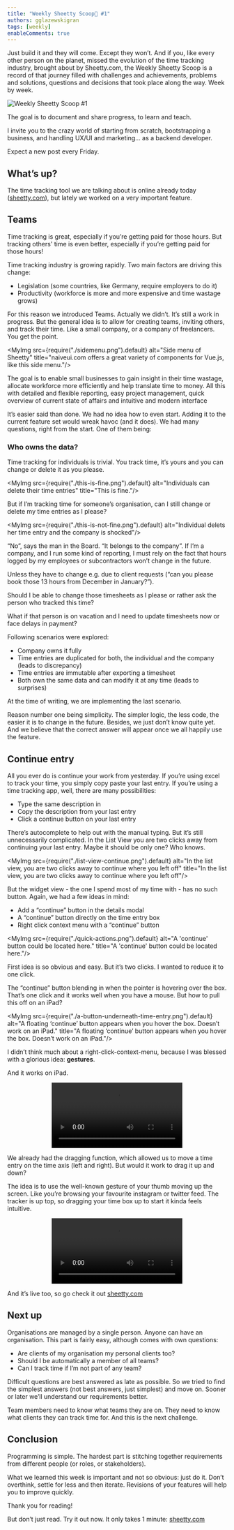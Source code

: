 ```yaml
---
title: "Weekly Sheetty Scoop🍦 #1"
authors: gglazewskigran
tags: [weekly]
enableComments: true
---
```



Just build it and they will come. Except they won’t. And if you, like every other person on the planet, missed the evolution of the time tracking industry, brought about by Sheetty.com, the Weekly Sheetty Scoop is a record of that journey filled with challenges and achievements, problems and solutions, questions and decisions that took place along the way. Week by week.

![Weekly Sheetty Scoop #1](./cover-image.png "Weekly Sheetty Scoop #1")

<!--truncate-->

The goal is to document and share progress, to learn and teach.

I invite you to the crazy world of starting from scratch, bootstrapping a business, and handling UX/UI and marketing… as a backend developer.

Expect a new post every Friday.

## What’s up?

The time tracking tool we are talking about is online already today ([sheetty.com](https://sheetty.com)), but lately we worked on a very important feature.

## Teams

Time tracking is great, especially if you’re getting paid for those hours. But tracking others' time is even better, especially if you’re getting paid for those hours!

Time tracking industry is growing rapidly. Two main factors are driving this change:
- Legislation (some countries, like Germany, require employers to do it)
- Productivity (workforce is more and more expensive and time wastage grows)

For this reason we introduced Teams. Actually we didn’t. It’s still a work in progress. But the general idea is to allow for creating teams, inviting others, and track their time. Like a small company, or a company of freelancers. You get the point.

<MyImg src={require("./sidemenu.png").default} alt="Side menu of Sheetty"
       title="naiveui.com offers a great variety of components for Vue.js, like this side menu."/>

The goal is to enable small businesses to gain insight in their time wastage, allocate workforce more efficiently and help translate time to money. All this with detailed and flexible reporting, easy project management, quick overview of current state of affairs and intuitive and modern interface

It’s easier said than done. We had no idea how to even start. Adding it to the current feature set would wreak havoc (and it does). We had many questions, right from the start. One of them being:

### Who owns the data?

Time tracking for individuals is trivial. You track time, it’s yours and you can change or delete it as you please.

<MyImg src={require("./this-is-fine.png").default} alt="Individuals can delete their time entries"
       title="This is fine."/>

But if I’m tracking time for someone’s organisation, can I still change or delete my time entries as I please?

<MyImg src={require("./this-is-not-fine.png").default}
       alt="Individual delets her time entry and the company is shocked"/>

“No”, says the man in the Board. “It belongs to the company”. If I’m a company, and I run some kind of reporting, I must rely on the fact that hours logged by my employees or subcontractors won’t change in the future.

Unless they have to change e.g. due to client requests (“can you please book those 13 hours from December in January?”).

Should I be able to change those timesheets as I please or rather ask the person who tracked this time?

What if that person is on vacation and I need to update timesheets now or face delays in payment?

Following scenarios were explored:
- Company owns it fully
- Time entries are duplicated for both, the individual and the company (leads to discrepancy)
- Time entries are immutable after exporting a timesheet
- Both own the same data and can modify it at any time (leads to surprises)

At the time of writing, we are implementing the last scenario.

Reason number one being simplicity. The simpler logic, the less code, the easier it is to change in the future. Besides, we just don’t know quite yet. And we believe that the correct answer will appear once we all happily use the feature.

## Continue entry
All you ever do is continue your work from yesterday. If you’re using excel to track your time, you simply copy paste your last entry. If you’re using a time tracking app, well, there are many possibilities:
- Type the same description in
- Copy the description from your last entry
- Click a continue button on your last entry

There’s autocomplete to help out with the manual typing. But it’s still unnecessarily complicated. In the List View you are two clicks away from continuing your last entry. Maybe it should be only one? Who knows.

<MyImg src={require("./list-view-continue.png").default}
       alt="In the list view, you are two clicks away to continue where you left off"
       title="In the list view, you are two clicks away to continue where you left off"/>

But the widget view - the one I spend most of my time with - has no such button. Again, we had a few ideas in mind:
- Add a “continue” button in the details modal
- A “continue” button directly on the time entry box
- Right click context menu with a “continue” button

<MyImg src={require("./quick-actions.png").default} alt="A 'continue' button could be located here."
       title="A 'continue' button could be located here."/>

First idea is so obvious and easy. But it’s two clicks. I wanted to reduce it to one click.

The “continue” button blending in when the pointer is hovering over the box. That’s one click and it works well when you have a mouse. But how to pull this off on an iPad?

<MyImg src={require("./a-button-underneath-time-entry.png").default}
       alt="A floating ‘continue’ button appears when you hover the box. Doesn’t work on an iPad."
       title="A floating ‘continue’ button appears when you hover the box. Doesn’t work on an iPad."/>

I didn’t think much about a right-click-context-menu, because I was blessed with a glorious idea: **gestures**.

And it works on iPad.
<center>
    <video autoPlay loop title="interactjs.io offers a simple interface to implement drag and drop">
        <source src="/dragging-left-right2.mp4"/>
    </video>
</center>

We already had the dragging function, which allowed us to move a time entry on the time axis (left and right). But would it work to drag it up and down?

The idea is to use the well-known gesture of your thumb moving up the screen. Like you’re browsing your favourite instagram or twitter feed. The tracker is up top, so dragging your time box up to start it kinda feels intuitive.

<center>
    <video autoPlay loop title="interactjs.io offers a simple interface to implement drag and drop">
        <source src="/dragging-up.mp4"/>
    </video>
</center>


And it’s live too, so go check it out [sheetty.com](https://sheetty.com)
## Next up
Organisations are managed by a single person. Anyone can have an organisation. This part is fairly easy, although comes with own questions:
- Are clients of my organisation my personal clients too?
- Should I be automatically a member of all teams?
- Can I track time if I’m not part of any team?

Difficult questions are best answered as late as possible. So we tried to find the simplest answers (not best answers, just simplest) and move on. Sooner or later we’ll understand our requirements better.

Team members need to know what teams they are on. They need to know what clients they can track time for. And this is the next challenge.

## Conclusion

Programming is simple. The hardest part is stitching together requirements from different people (or roles, or stakeholders).

What we learned this week is important and not so obvious: just do it. Don’t overthink, settle for less and then iterate. Revisions of your features will help you to improve quickly.

Thank you for reading!

But don’t just read. Try it out now. It only takes 1 minute: [sheetty.com](https://sheetty.com)
